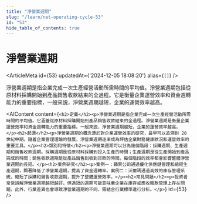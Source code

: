 ```yaml
---
title: "淨營業週期"
slug: "/learn/net-operating-cycle-53"
id: "53"
hide_table_of_contents: true
---
```



# 淨營業週期

<ArticleMeta id={53} updatedAt={'2024-12-05 18:08:20'} alias={`[]`} />
<div className='border-solid border-b border-t-0 my-4 border-[var(--ifm-color-gray-300)]' />

淨營業週期是指企業完成一次生產經營活動所需時間的平均值。淨營業週期包括從原材料採購開始到產品銷售收款結束的全過程。它是衡量企業運營效率和資金週轉能力的重要指標，一般來説，淨營業週期越短，企業的運營效率越高。

<AIContent content={`<h2>定義</h2><p>淨營業週期是指企業完成一次生產經營活動所需時間的平均值。它涵蓋從原材料採購開始到產品銷售收款結束的全過程。淨營業週期是衡量企業運營效率和資金週轉能力的重要指標。一般來説，淨營業週期越短，企業的運營效率越高。</p><h2>起源</h2><p>淨營業週期的概念源於對企業運營效率的研究，最早可以追溯到 20 世紀中期。隨着企業管理理論的發展，淨營業週期逐漸成為評估企業財務健康狀況和運營效率的重要工具。</p><h2>類別和特徵</h2><p>淨營業週期可以分為幾個階段：採購週期、生產週期和銷售收款週期。採購週期是從原材料採購到投入生產的時間；生產週期是從生產開始到產品完成的時間；銷售收款週期是從產品銷售到收到貨款的時間。每個階段的效率都會影響整體淨營業週期的長短。</p><h2>案例研究</h2><p>案例一：蘋果公司通過優化供應鏈管理和縮短生產週期，顯著降低了淨營業週期，提高了資金週轉率。案例二：沃爾瑪通過高效的庫存管理系統，縮短了採購和銷售收款週期，提升了整體運營效率。</p><h2>常見問題</h2><p>投資者常常誤解淨營業週期越短越好，但過短的週期可能意味着企業在庫存或應收賬款管理上存在問題。此外，行業差異也會導致淨營業週期的不同，需結合行業標準進行分析。</p>`} id={53} />
